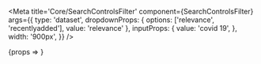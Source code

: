 

<Meta
    title='Core/SearchControlsFilter'
    component={SearchControlsFilter}
    args={{
        type: 'dataset',
        dropdownProps: { options: ['relevance', 'recentlyadded'], value: 'relevance' },
        inputProps: {
            value: 'covid 19',
        },
        width: '900px',
    }}
/>

<Canvas>
    <Story name='Basic'>{props => <SearchControlsFilter {...props} />}</Story>
</Canvas>
